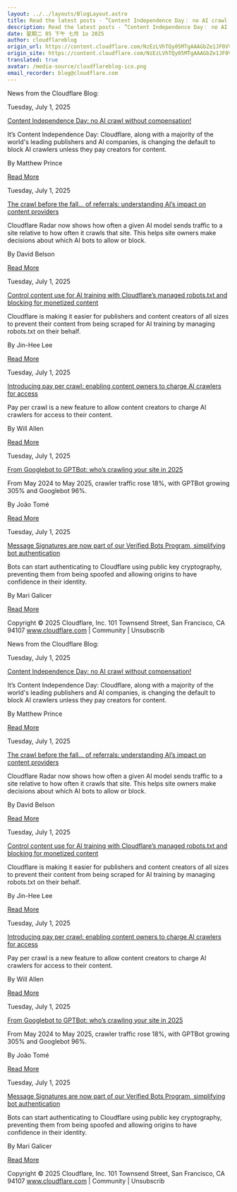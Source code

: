 ```yaml
---
layout: ../../layouts/BlogLayout.astro
title: Read the latest posts - ”Content Independence Day： no AI crawl without compensation!”
description: Read the latest posts - ”Content Independence Day： no AI crawl without compensation!”
date: 星期二 05 下午 七月 1o 2025
author: cloudflareblog
origin_url: https://content.cloudflare.com/NzEzLVhTQy05MTgAAAGbZe1JF0VVkHO5ft_r6i0HsWMHUzLncUyiw4oxGaNIMCKs7LYlB2nBCRzM0ay5EYpkddCxoiw=
origin_site: https://content.cloudflare.com/NzEzLVhTQy05MTgAAAGbZe1JF0VVkHO5ft_r6i0HsWMHUzLncUyiw4oxGaNIMCKs7LYlB2nBCRzM0ay5EYpkddCxoiw=
translated: true
avatar: /media-source/cloudflareblog-ico.png
email_recorder: blog@cloudflare.com
---
```



<Reference client:only="react" title="Read the latest posts - ”Content Independence Day： no AI crawl without compensation!”" url="https://content.cloudflare.com/NzEzLVhTQy05MTgAAAGbZe1JF0VVkHO5ft_r6i0HsWMHUzLncUyiw4oxGaNIMCKs7LYlB2nBCRzM0ay5EYpkddCxoiw=" />

<Detail client:only="react">
	News from the Cloudflare Blog:

Tuesday, July 1, 2025

[Content Independence Day: no AI crawl without compensation!](https://content.cloudflare.com/NzEzLVhTQy05MTgAAAGbZe1JF0VVkHO5ft_r6i0HsWMHUzLncUyiw4oxGaNIMCKs7LYlB2nBCRzM0ay5EYpkddCxoiw=)

It’s Content Independence Day: Cloudflare, along with a majority of the world's leading publishers and AI companies, is changing the default to block AI crawlers unless they pay creators for content.

By Matthew Prince

[Read More](https://content.cloudflare.com/NzEzLVhTQy05MTgAAAGbZe1JF0VVkHO5ft_r6i0HsWMHUzLncUyiw4oxGaNIMCKs7LYlB2nBCRzM0ay5EYpkddCxoiw=)

Tuesday, July 1, 2025

[The crawl before the fall… of referrals: understanding AI’s impact on content providers](https://content.cloudflare.com/NzEzLVhTQy05MTgAAAGbZe1JF5MgxhiXu8Aww9_lFXbREO0VgF2GtkyD_B0mCCGiUWO0y1Hw5M7H7LihqwuUa2VMGHc=)

Cloudflare Radar now shows how often a given AI model sends traffic to a site relative to how often it crawls that site. This helps site owners make decisions about which AI bots to allow or block.

By David Belson

[Read More](https://content.cloudflare.com/NzEzLVhTQy05MTgAAAGbZe1JF5MgxhiXu8Aww9_lFXbREO0VgF2GtkyD_B0mCCGiUWO0y1Hw5M7H7LihqwuUa2VMGHc=)

Tuesday, July 1, 2025

[Control content use for AI training with Cloudflare’s managed robots.txt and blocking for monetized content](https://content.cloudflare.com/NzEzLVhTQy05MTgAAAGbZe1JF-Fm12RdLayijKeDFWd2Uo1OFS69vhT8GUNWGoNGVsU3fK7dTuxpvlN9wFMuw4ChgPA=)

Cloudflare is making it easier for publishers and content creators of all sizes to prevent their content from being scraped for AI training by managing robots.txt on their behalf.

By Jin-Hee Lee

[Read More](https://content.cloudflare.com/NzEzLVhTQy05MTgAAAGbZe1JF-Fm12RdLayijKeDFWd2Uo1OFS69vhT8GUNWGoNGVsU3fK7dTuxpvlN9wFMuw4ChgPA=)

Tuesday, July 1, 2025

[Introducing pay per crawl: enabling content owners to charge AI crawlers for access](https://content.cloudflare.com/NzEzLVhTQy05MTgAAAGbZe1JF8J6D9PZz-7vf8fPP0aTn7fv0vWBBZuvwI1Qkrn2t8WNrBwJ5UqLF0FyHVPVxvejIp0=)

Pay per crawl is a new feature to allow content creators to charge AI crawlers for access to their content. 

By Will Allen

[Read More](https://content.cloudflare.com/NzEzLVhTQy05MTgAAAGbZe1JF8J6D9PZz-7vf8fPP0aTn7fv0vWBBZuvwI1Qkrn2t8WNrBwJ5UqLF0FyHVPVxvejIp0=)

Tuesday, July 1, 2025

[From Googlebot to GPTBot: who’s crawling your site in 2025](https://content.cloudflare.com/NzEzLVhTQy05MTgAAAGbZe1JF-8zC6nwoUOeT7y-NpsKWhihpG79BgX61dzBvFnXdwG-MQ54sbiZuJ3atetM21EkzOw=)

From May 2024 to May 2025, crawler traffic rose 18%, with GPTBot growing 305% and Googlebot 96%.

By João Tomé

[Read More](https://content.cloudflare.com/NzEzLVhTQy05MTgAAAGbZe1JF-8zC6nwoUOeT7y-NpsKWhihpG79BgX61dzBvFnXdwG-MQ54sbiZuJ3atetM21EkzOw=)

Tuesday, July 1, 2025

[Message Signatures are now part of our Verified Bots Program, simplifying bot authentication](https://content.cloudflare.com/NzEzLVhTQy05MTgAAAGbZe1JFx8lFsL6qFFmPU1On9_V0akkkgPzDE9MDDrwEZwLsXXLri9gMiWbsckKPrMG-W9GG7o=)

Bots can start authenticating to Cloudflare using public key cryptography, preventing them from being spoofed and allowing origins to have confidence in their identity.

By Mari Galicer

[Read More](https://content.cloudflare.com/NzEzLVhTQy05MTgAAAGbZe1JFx8lFsL6qFFmPU1On9_V0akkkgPzDE9MDDrwEZwLsXXLri9gMiWbsckKPrMG-W9GG7o=)

Copyright © 2025 Cloudflare, Inc. 101 Townsend Street, San Francisco, CA 94107 www.cloudflare.com | Community | Unsubscrib
</Detail>

News from the Cloudflare Blog:

Tuesday, July 1, 2025

[Content Independence Day: no AI crawl without compensation!](https://content.cloudflare.com/NzEzLVhTQy05MTgAAAGbZe1JF0VVkHO5ft_r6i0HsWMHUzLncUyiw4oxGaNIMCKs7LYlB2nBCRzM0ay5EYpkddCxoiw=)

It’s Content Independence Day: Cloudflare, along with a majority of the world's leading publishers and AI companies, is changing the default to block AI crawlers unless they pay creators for content.

By Matthew Prince

[Read More](https://content.cloudflare.com/NzEzLVhTQy05MTgAAAGbZe1JF0VVkHO5ft_r6i0HsWMHUzLncUyiw4oxGaNIMCKs7LYlB2nBCRzM0ay5EYpkddCxoiw=)

Tuesday, July 1, 2025

[The crawl before the fall… of referrals: understanding AI’s impact on content providers](https://content.cloudflare.com/NzEzLVhTQy05MTgAAAGbZe1JF5MgxhiXu8Aww9_lFXbREO0VgF2GtkyD_B0mCCGiUWO0y1Hw5M7H7LihqwuUa2VMGHc=)

Cloudflare Radar now shows how often a given AI model sends traffic to a site relative to how often it crawls that site. This helps site owners make decisions about which AI bots to allow or block.

By David Belson

[Read More](https://content.cloudflare.com/NzEzLVhTQy05MTgAAAGbZe1JF5MgxhiXu8Aww9_lFXbREO0VgF2GtkyD_B0mCCGiUWO0y1Hw5M7H7LihqwuUa2VMGHc=)

Tuesday, July 1, 2025

[Control content use for AI training with Cloudflare’s managed robots.txt and blocking for monetized content](https://content.cloudflare.com/NzEzLVhTQy05MTgAAAGbZe1JF-Fm12RdLayijKeDFWd2Uo1OFS69vhT8GUNWGoNGVsU3fK7dTuxpvlN9wFMuw4ChgPA=)

Cloudflare is making it easier for publishers and content creators of all sizes to prevent their content from being scraped for AI training by managing robots.txt on their behalf.

By Jin-Hee Lee

[Read More](https://content.cloudflare.com/NzEzLVhTQy05MTgAAAGbZe1JF-Fm12RdLayijKeDFWd2Uo1OFS69vhT8GUNWGoNGVsU3fK7dTuxpvlN9wFMuw4ChgPA=)

Tuesday, July 1, 2025

[Introducing pay per crawl: enabling content owners to charge AI crawlers for access](https://content.cloudflare.com/NzEzLVhTQy05MTgAAAGbZe1JF8J6D9PZz-7vf8fPP0aTn7fv0vWBBZuvwI1Qkrn2t8WNrBwJ5UqLF0FyHVPVxvejIp0=)

Pay per crawl is a new feature to allow content creators to charge AI crawlers for access to their content. 

By Will Allen

[Read More](https://content.cloudflare.com/NzEzLVhTQy05MTgAAAGbZe1JF8J6D9PZz-7vf8fPP0aTn7fv0vWBBZuvwI1Qkrn2t8WNrBwJ5UqLF0FyHVPVxvejIp0=)

Tuesday, July 1, 2025

[From Googlebot to GPTBot: who’s crawling your site in 2025](https://content.cloudflare.com/NzEzLVhTQy05MTgAAAGbZe1JF-8zC6nwoUOeT7y-NpsKWhihpG79BgX61dzBvFnXdwG-MQ54sbiZuJ3atetM21EkzOw=)

From May 2024 to May 2025, crawler traffic rose 18%, with GPTBot growing 305% and Googlebot 96%.

By João Tomé

[Read More](https://content.cloudflare.com/NzEzLVhTQy05MTgAAAGbZe1JF-8zC6nwoUOeT7y-NpsKWhihpG79BgX61dzBvFnXdwG-MQ54sbiZuJ3atetM21EkzOw=)

Tuesday, July 1, 2025

[Message Signatures are now part of our Verified Bots Program, simplifying bot authentication](https://content.cloudflare.com/NzEzLVhTQy05MTgAAAGbZe1JFx8lFsL6qFFmPU1On9_V0akkkgPzDE9MDDrwEZwLsXXLri9gMiWbsckKPrMG-W9GG7o=)

Bots can start authenticating to Cloudflare using public key cryptography, preventing them from being spoofed and allowing origins to have confidence in their identity.

By Mari Galicer

[Read More](https://content.cloudflare.com/NzEzLVhTQy05MTgAAAGbZe1JFx8lFsL6qFFmPU1On9_V0akkkgPzDE9MDDrwEZwLsXXLri9gMiWbsckKPrMG-W9GG7o=)

Copyright © 2025 Cloudflare, Inc. 101 Townsend Street, San Francisco, CA 94107 www.cloudflare.com | Community | Unsubscrib



